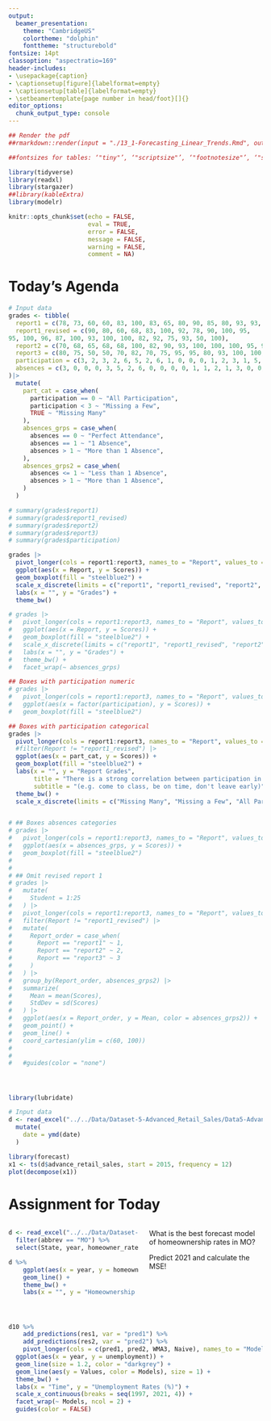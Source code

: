 ```yaml
---
output:
  beamer_presentation:
    theme: "CambridgeUS"
    colortheme: "dolphin"
    fonttheme: "structurebold"
fontsize: 14pt
classoption: "aspectratio=169"
header-includes:
- \usepackage{caption}
- \captionsetup[figure]{labelformat=empty}
- \captionsetup[table]{labelformat=empty}
- \setbeamertemplate{page number in head/foot}[]{}
editor_options: 
  chunk_output_type: console
---
```


```r
## Render the pdf
##rmarkdown::render(input = "./13_1-Forecasting_Linear_Trends.Rmd", output_file = "./13_1-Forecasting_Linear_Trends.pdf")

##fontsizes for tables: ‘"tiny"’, ‘"scriptsize"’, ‘"footnotesize"’, ‘"small"’, ‘"normalsize"’, ‘"large"’, ‘"Large"’, ‘"LARGE"’, ‘"huge"’, ‘"Huge"’

library(tidyverse)
library(readxl)
library(stargazer)
##library(kableExtra)
library(modelr)

knitr::opts_chunk$set(echo = FALSE,
                      eval = TRUE,
                      error = FALSE,
                      message = FALSE,
                      warning = FALSE,
                      comment = NA)

```


# Today's Agenda

\begin{Large}

Comparing random variation models to linear trend models of time series data

\end{Large}

\vspace{.5in}

\begin{center}
Justin Leinaweaver (Spring 2022)
\end{center}



```r
# Input data
grades <- tibble(
  report1 = c(78, 73, 60, 60, 83, 100, 83, 65, 80, 90, 85, 80, 93, 93, 70, 85, 82, 100, 100, 70, 83, 65, 83, 50, 90),
  report1_revised = c(90, 80, 60, 68, 83, 100, 92, 78, 90, 100, 95,
95, 100, 96, 87, 100, 93, 100, 100, 82, 92, 75, 93, 50, 100),
  report2 = c(70, 68, 65, 68, 68, 100, 82, 90, 93, 100, 100, 100, 95, 93, 88, 100, 95, 100, 100, 78, 78, 78, 97, 70, 100),
  report3 = c(80, 75, 50, 50, 70, 82, 70, 75, 95, 95, 80, 93, 100, 100, 78, 93, 88, 100, 100, 75, 100, 85, 92, 70, 100),
  participation = c(3, 2, 3, 2, 6, 5, 2, 6, 1, 0, 0, 0, 1, 2, 3, 1, 5, 0, 1, 1, 1, 3, 1, 4, 4),
  absences = c(3, 0, 0, 0, 3, 5, 2, 6, 0, 0, 0, 0, 1, 1, 2, 1, 3, 0, 0, 1, 1, 2, 1, 4, 1)
)|>
  mutate(
    part_cat = case_when(
      participation == 0 ~ "All Participation",
      participation < 3 ~ "Missing a Few",
      TRUE ~ "Missing Many"
    ),
    absences_grps = case_when(
      absences == 0 ~ "Perfect Attendance",
      absences == 1 ~ "1 Absence",
      absences > 1 ~ "More than 1 Absence",
    ),
    absences_grps2 = case_when(
      absences <= 1 ~ "Less than 1 Absence",
      absences > 1 ~ "More than 1 Absence",
    )
  )

# summary(grades$report1)
# summary(grades$report1_revised)
# summary(grades$report2)
# summary(grades$report3)
# summary(grades$participation)

grades |>
  pivot_longer(cols = report1:report3, names_to = "Report", values_to = "Scores") |>
  ggplot(aes(x = Report, y = Scores)) +
  geom_boxplot(fill = "steelblue2") +
  scale_x_discrete(limits = c("report1", "report1_revised", "report2", "report3"), labels = c("Report 1", "Report 1\nRevisions", "Report 2", "Report 3")) +
  labs(x = "", y = "Grades") + 
  theme_bw()

# grades |>
#   pivot_longer(cols = report1:report3, names_to = "Report", values_to = "Scores") |>
#   ggplot(aes(x = Report, y = Scores)) +
#   geom_boxplot(fill = "steelblue2") +
#   scale_x_discrete(limits = c("report1", "report1_revised", "report2", "report3"), labels = c("Report 1", "Report 1\nRevisions", "Report 2", "Report 3")) +
#   labs(x = "", y = "Grades") + 
#   theme_bw() +
#   facet_wrap(~ absences_grps)

## Boxes with participation numeric
# grades |>
#   pivot_longer(cols = report1:report3, names_to = "Report", values_to = "Scores") |>
#   ggplot(aes(x = factor(participation), y = Scores)) +
#   geom_boxplot(fill = "steelblue2")
```




```r

## Boxes with participation categorical
grades |>
  pivot_longer(cols = report1:report3, names_to = "Report", values_to = "Scores") |>
  #filter(Report != "report1_revised") |>
  ggplot(aes(x = part_cat, y = Scores)) +
  geom_boxplot(fill = "steelblue2") +
  labs(x = "", y = "Report Grades",
       title = "There is a strong correlation between participation in class and report grades",
       subtitle = "(e.g. come to class, be on time, don't leave early)") +
  theme_bw() +
  scale_x_discrete(limits = c("Missing Many", "Missing a Few", "All Participation"))


# ## Boxes absences categories
# grades |>
#   pivot_longer(cols = report1:report3, names_to = "Report", values_to = "Scores") |>
#   ggplot(aes(x = absences_grps, y = Scores)) +
#   geom_boxplot(fill = "steelblue2")
# 
# 
# ## Omit revised report 1
# grades |>
#   mutate(
#     Student = 1:25
#   ) |>
#   pivot_longer(cols = report1:report3, names_to = "Report", values_to = "Scores") |>
#   filter(Report != "report1_revised") |>
#   mutate(
#     Report_order = case_when(
#       Report == "report1" ~ 1,
#       Report == "report2" ~ 2,
#       Report == "report3" ~ 3
#     )
#   ) |>
#   group_by(Report_order, absences_grps2) |>
#   summarize(
#     Mean = mean(Scores),
#     StdDev = sd(Scores)
#   ) |>
#   ggplot(aes(x = Report_order, y = Mean, color = absences_grps2)) +
#   geom_point() +
#   geom_line() +
#   coord_cartesian(ylim = c(60, 100))
#   
#   
#   #guides(color = "none")



```







# 
```r
library(lubridate)

# Input data
d <- read_excel("../../Data/Dataset-5-Advanced_Retail_Sales/Data5-Advanced_Retail_Sales_v2.xlsx") %>%
  mutate(
    date = ymd(date)
  )

library(forecast)
x1 <- ts(d$advance_retail_sales, start = 2015, frequency = 12)
plot(decompose(x1))
```


# Assignment for Today
::: columns
:::: column
```r
d <- read_excel("../../Data/Dataset-1/Dataset1-All_Years.xlsx") %>% 
  filter(abbrev == "MO") %>%
  select(State, year, homeowner_rate)

d %>%
    ggplot(aes(x = year, y = homeowner_rate)) +
    geom_line() +
    theme_bw() +
    labs(x = "", y = "Homeownership Rate")
```
::::
:::: column
What is the best forecast model of homeownership rates in MO?

\vspace{.2in}

\begin{itemize}
\item Naïve
\item MA (3)
\item Weighted MA (3), or
\item Exponential Smoothing (0.2)
\end{itemize}

\vspace{.2in}

Predict 2021 and calculate the MSE!
::::
:::



#
\begin{center}
```r
# Exploring GDP Rate of change in Missouri
d <- read_excel("../../Data/Dataset-1/Dataset1-All_Years.xlsx") %>% 
  filter(abbrev == "MO") %>%
  select(State, year, homeowner_rate)

# All predictions
# Calculate forecasts
d10 <- d %>%
  add_row(State = "Missouri", year = 2021, homeowner_rate = NA) %>% 
  mutate(
    Naive = lag(homeowner_rate, n = 1),
    MA3 = (lag(homeowner_rate, n = 1) + lag(homeowner_rate, n = 2) + lag(homeowner_rate, n = 3)) / 3,
    Weighted_MA3 = (lag(homeowner_rate, n = 1) * 3 + lag(homeowner_rate, n = 2) * 2 + lag(homeowner_rate, n = 3)) / 6
  )

d10$Exp_smoothing20 <- c(70.5, rep(NA, 24))

for (i in 2:25) {
  d10$Exp_smoothing20[i] <- d10$Exp_smoothing20[i-1] + .2*(d10$homeowner_rate[i-1] - d10$Exp_smoothing20[i-1])
}

# Re-calculate MSE on rows in common across forecast
error_calc <- function(forecast) {
  
  d10 %>%
    filter(complete.cases(.)) %>%
    mutate(
      error = (homeowner_rate - {{forecast}}),
      error2 = error^2
    ) %>%
    summarize(
      mse = mean(error2, na.rm = T)
    )
}

tab1 <- tibble(
    Forecast = c("Naive", "MA-3", "WMA-3", "Exp Smooth (.2)"),
    MSE = c(as.numeric(error_calc(forecast = Naive)),
            as.numeric(error_calc(forecast = MA3)),
            as.numeric(error_calc(forecast = Weighted_MA3)),
            as.numeric(error_calc(forecast = Exp_smoothing20))),
    Prediction = tail(d10, n = 1) %>% select(Naive:Exp_smoothing20) %>% as.numeric %>% round(1)
) %>%
    mutate_if(is.numeric, round, 2)

tab1 %>%
    stargazer(summary = FALSE, header = FALSE, float = FALSE, rownames = FALSE, font.size = "LARGE")
```
\end{center}


# {.plain}
```r
d10 %>%
  pivot_longer(cols = Naive:Exp_smoothing20, names_to = "Variables", values_to = "Values") %>%
  ggplot(aes(x = year)) +
  geom_line(aes(y = homeowner_rate)) +
  geom_line(aes(y = Values, color = Variables), size = 1.3) +
  theme_bw() +
  facet_wrap(~ Variables) +
  labs(x = "", y = "Homeownership (Rate)") +
  guides(color = FALSE) +
  scale_x_continuous(breaks = seq(1997, 2021, 3)) +
  theme(axis.text.x = element_text(angle = 55))
```


#
\begin{columns}
\begin{column}{0.7\textwidth}
```r
knitr::include_graphics("./Images/12_2-Four_types_trend.png")
```
\end{column}
\begin{column}{0.3\textwidth}
\begin{center}
The Components of Time Series Data

\vspace{.2in}

(Render, Stair, Jr., Hanna and Hale 2018)
\end{center}
\end{column}
\end{columns}



#
```r
# Visualize
d %>%
  ggplot(aes(x = year, y = homeowner_rate)) +
  geom_line(size = 1.2) +
  theme_minimal() +
  labs(x = "", y = "Homeownership Rates (%)",
       title = "Homeownership in Missouri") +
  scale_x_continuous(breaks = seq(1997, 2021, 3))
```


#
```r
# Visualize
d %>%
  ggplot(aes(x = year, y = homeowner_rate)) +
  geom_line(size = 1.2) +
  theme_minimal() +
  labs(x = "Time", y = "Homeownership Rates (%)",
       title = "OLS on Time Series Data: Regress on Time Period") +
  scale_x_continuous(breaks = seq(1997, 2021, 1), labels = seq(1, 25, 1))
```



# Create Time Period Variable
```r
knitr::include_graphics("./Images/13_1-time_period.png")
```



# Practice Using OLS on Time Series Data
\begin{Large}

\begin{enumerate}
\item Regress homeownership rate on the time period

\item Visualize the forecast as a line plot

\item Calculate the MSE
\end{enumerate}
\end{Large}



# 
```r
knitr::include_graphics("./Images/13-1-Residuals_example.png")
```




# 
```r
knitr::include_graphics("./Images/13_1-MSE_2.png")
```

\begin{center}
\textbf{MSE = Average of the Squared Residuals}
\end{center}



# Practice Using OLS on Time Series Data
\begin{Large}

\begin{enumerate}
\item Regress homeownership rate on the time period

\item Visualize the forecast as a line plot

\item Calculate the MSE
\end{enumerate}
\end{Large}



#
::: columns
:::: column

\vspace{.3in}

\begin{center}
```r
res1 <- d %>%
    mutate(
        time = 1:24
    ) %>%
    lm(data = ., homeowner_rate ~ time)

# Save coefs
x1 <- round(coef(res1), 2)

stargazer(res1, type = "latex", digits = 2, omit.stat = "rsq", header = FALSE, star.cutoffs = .05, notes = "*p < 0.05", notes.append = FALSE, dep.var.caption = "", float = FALSE, font.size = "footnotesize")
```
\end{center}
::::
:::: column
```r
d %>%
    mutate(
        time = 1:24
    ) %>%
    add_predictions(res1) %>%
    ggplot(aes(x = time)) +
    geom_line(aes(y = homeowner_rate)) +
    geom_line(aes(y = pred), color = "blue", size = 1.2) +
    theme_bw() +
    labs(x = "Time Period", y = "Homeownership Rate")
```
\begin{center}
```r
mse1 <- d %>%
    mutate(
        time = 1:24
    ) %>%
    add_residuals(res1) %>%
    summarize(
        MSE = mean(resid^2)
    )

pred1 <- d %>%
    mutate(
        time = 1:24
    ) %>%
    add_predictions(res1) %>%
    tail(n = 1) %>%
    select(pred)

tab1 %>%
    add_row(Forecast = "OLS",
            MSE = round(as.numeric(mse1), 2),
            Prediction = round(as.numeric(pred1), 2)
            ) %>%
    arrange(desc(MSE)) %>%
    stargazer(rownames = FALSE, summary = FALSE, digits = 2, header = FALSE, float = FALSE, font.size = "footnotesize")
```
\end{center}
::::
:::


# Make Predictions
::: columns
:::: column
\begin{center}
```r
stargazer(res1, type = "latex", digits = 2, omit.stat = "rsq", header = FALSE, star.cutoffs = .05, notes = "*p < 0.05", notes.append = FALSE, dep.var.caption = "", float = FALSE, font.size = "scriptsize")
```
\end{center}
::::
:::: column
```r
d %>%
    mutate(
        time = 1:24
    ) %>%
    add_predictions(res1) %>%
    ggplot(aes(x = time)) +
    geom_line(aes(y = homeowner_rate)) +
    geom_line(aes(y = pred), color = "blue", size = 1.2) +
    theme_bw() +
    labs(x = "Time Period", y = "Homeownership Rate")
```
::::
:::

\begin{center}
Prediction = `r x1[1]` + `r x1[2]` x Time

Use the model to predict homeownership for the next two years.
\end{center}



# Make Predictions
::: columns
:::: column
\begin{center}
```r
stargazer(res1, type = "latex", digits = 2, omit.stat = "rsq", header = FALSE, star.cutoffs = .05, notes = "*p < 0.05", notes.append = FALSE, dep.var.caption = "", float = FALSE, font.size = "scriptsize")
```
\end{center}
::::
:::: column
```r
d %>%
    mutate(
        time = 1:24
    ) %>%
    add_predictions(res1) %>%
    ggplot(aes(x = time)) +
    geom_line(aes(y = homeowner_rate)) +
    geom_line(aes(y = pred), color = "blue", size = 1.2) +
    theme_bw() +
    labs(x = "Time Period", y = "Homeownership Rate")
```
::::
:::

\begin{center}
Prediction = `r x1[1]` + `r x1[2]` x (Time = 25) = `r x1[1] + x1[2]*25`

Prediction = `r x1[1]` + `r x1[2]` x (Time = 26) = `r x1[1] + x1[2]*26`
\end{center}





# Using OLS on Time Series Data

\begin{Large}

Compare our results to two model transformations:

\begin{enumerate}

\item Regress homeownership rate on a quadratic function of time period

\item Regress homeownership rate on a cubic function of time period

\end{enumerate}

\end{Large}



# 
```r
knitr::include_graphics("./Images/13_1-time-period2.png")
```



#
\begin{center}
```r
d2 <- d %>%
    mutate(
        time = 1:24
    )

res2 <- d2 %>% lm(data = ., homeowner_rate ~ time + I(time^2))

mse2 <- d %>%
    mutate(
        time = 1:24
    ) %>%
    add_residuals(res2) %>%
    summarize(
        MSE = mean(resid^2)
    )

pred2 <- d %>%
    mutate(
        time = 1:24
    ) %>%
    add_predictions(res2) %>%
    tail(n = 1) %>%
    select(pred)

res3 <- d2 %>% lm(data = ., homeowner_rate ~ time + I(time^2) + I(time^3))

mse3 <- d %>%
    mutate(
        time = 1:24
    ) %>%
    add_residuals(res3) %>%
    summarize(
        MSE = mean(resid^2)
    )

pred3 <- d %>%
    mutate(
        time = 1:24
    ) %>%
    add_predictions(res3) %>%
    tail(n = 1) %>%
    select(pred)


stargazer(res1, res2, res3, type = "latex", digits = 2, omit.stat = "rsq", header = FALSE, star.cutoffs = .05, notes = "*p < 0.05", notes.append = FALSE, dep.var.caption = "", dep.var.labels = "Homeownership", covariate.labels = c("Time", "Squared", "Cubed"), float = FALSE, font.size = "scriptsize")
```
\end{center}


#
\begin{center}
```r
tab1 %>%
    add_row(Forecast = "OLS",
            MSE = round(as.numeric(mse1), 2),
            Prediction = round(as.numeric(pred1), 2)
            ) %>%
    add_row(Forecast = "OLS Quadratic",
            MSE = round(as.numeric(mse2), 2),
            Prediction = round(as.numeric(pred2), 2)
            ) %>%
    add_row(Forecast = "OLS Cubic",
            MSE = round(as.numeric(mse3), 2),
            Prediction = round(as.numeric(pred3), 2)
            ) %>%    
    arrange(desc(MSE)) %>%
    stargazer(rownames = FALSE, summary = FALSE, digits = 2, header = FALSE, float = FALSE, font.size = "large")
```
\end{center}



# Predict the Future!
\LARGE

1. Use the quadratic model fit to predict the next three years (2021, 2022, 2023), and

2. Visualize the actual data and your model fit.




#
```r
new1 <- tibble(
    time = 1:27,
    time2 = time^2,
    time3 = time^3
) %>%
    add_predictions(res3, var = "pred3")

d %>%
    mutate(
        time = 1:24
    ) %>%
    ggplot(aes(x = time)) +
    geom_line(aes(y = homeowner_rate)) +
    geom_line(data = new1, aes(y = pred3), color = "blue", size = 1.2) +
    theme_bw() +
    labs(x = "Time Period", y = "Homeownership Rate", title = "Three Year Forecast") +
    scale_x_continuous(breaks = seq(1, 26, 4), labels = seq(1997, 2024, 4))
```


#
```r
new1 <- tibble(
    time = 1:34,
    time2 = time^2,
    time3 = time^3
) %>%
    add_predictions(res3, var = "pred3")

d %>%
    mutate(
        time = 1:24
    ) %>%
    ggplot(aes(x = time)) +
    geom_line(aes(y = homeowner_rate)) +
    geom_line(data = new1, aes(y = pred3), color = "blue", size = 1.2) +
    theme_bw() +
    labs(x = "Time Period", y = "Homeownership Rate", title = "Ten Year Forecast") +
    scale_x_continuous(breaks = seq(1, 34, 4), labels = seq(1997, 2032, 4))
```


# Forecast Unemployment Rates
::: columns
:::: column
```r
d <- read_excel("../../Data/Dataset-1/Dataset1-All_Years.xlsx") %>% 
  filter(abbrev == "MO") %>%
  select(State, year, unemployment)

d %>%
    ggplot(aes(x = year, y = unemployment)) +
    geom_line() +
    theme_bw() +
    labs(x = "", y = "Unemployment (%)")
```
::::
:::: column
\vspace{.4in}

What is the best forecast model of unemployment rates in MO?

\vspace{.2in}

\begin{itemize}
\item Naïve
\item Weighted MA (3)
\item Linear model of time
\item Quadratic function of time 
\end{itemize}
::::
:::



# 
\begin{center}
```r
#### Unemployment
d <- read_excel("../../Data/Dataset-1/Dataset1-All_Years.xlsx") %>% 
  filter(abbrev == "MO") %>%
  select(State, year, unemployment) %>%
  mutate(
    time = 1:24,
    time2 = time^2,
    time3 = time^3
  )

# All predictions
# Calculate forecasts
d10 <- d %>%
  add_row(State = "Missouri", year = 2021, unemployment = NA) %>% 
  mutate(
    Naive = lag(unemployment, n = 1),
    WMA3 = (lag(unemployment, n = 1) * 3 + lag(unemployment, n = 2) * 2 + lag(unemployment, n = 3)) / 6
  )

d10$Exp_smoothing75 <- c(4.4, rep(NA, 24))

for (i in 2:25) {
  d10$Exp_smoothing75[i] <- d10$Exp_smoothing75[i-1] + .75*(d10$unemployment[i-1] - d10$Exp_smoothing75[i-1])
}

# Calculate MSE
error_calc <- function(forecast) {
  
  d10 %>%
    mutate(
      error = (unemployment - {{forecast}}),
      error2 = error^2
    ) %>%
    summarize(
      mean(error2, na.rm = T)
    )
}

res1 <- d %>% lm(data = ., unemployment ~ time)
res2 <- d %>% lm(data = ., unemployment ~ time + time2)
res3 <- d %>% lm(data = ., unemployment ~ time + time2 + time3)

# MSE
mse1 <- d %>%
  add_residuals(res1) %>%
  summarize(
    mse = mean(resid^2)
  )

mse2 <- d %>%
  add_residuals(res2) %>%
  summarize(
    mse = mean(resid^2)
  )


tibble(
    Forecast = c("Naive", "Weighted MA3", "OLS", "OLS (Quadratic)"),
    MSE = c(as.numeric(error_calc(forecast = Naive)),
            as.numeric(error_calc(forecast = WMA3)),
            as.numeric(mse1),
            as.numeric(mse2))
) %>%
    arrange(desc(MSE)) %>%
    mutate(
        MSE = round(MSE, 2)
        ) %>%
    stargazer(rownames = FALSE, summary = FALSE, digits = 2, header = FALSE, float = FALSE, font.size = "LARGE")
```
\end{center}



#
```r
d10 %>%
    add_predictions(res1, var = "pred1") %>%
    add_predictions(res2, var = "pred2") %>%
    pivot_longer(cols = c(pred1, pred2, WMA3, Naive), names_to = "Models", values_to = "Values") %>%
  ggplot(aes(x = year, y = unemployment)) +
  geom_line(size = 1.2, color = "darkgrey") +
  geom_line(aes(y = Values, color = Models), size = 1) +
  theme_bw() +
  labs(x = "Time", y = "Unemployment Rates (%)") +
  scale_x_continuous(breaks = seq(1997, 2021, 4)) +
  facet_wrap(~ Models, ncol = 2) +
  guides(color = FALSE)
```
